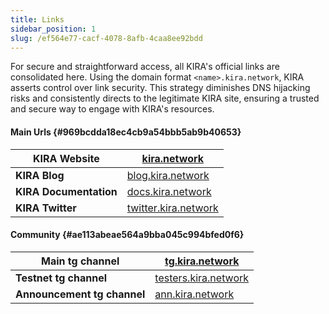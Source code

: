 ```yaml
---
title: Links
sidebar_position: 1
slug: /ef564e77-cacf-4078-8afb-4caa8ee92bdd
---
```





For secure and straightforward access, all KIRA's official links are consolidated here. Using the domain format `<name>.kira.network`, KIRA asserts control over link security. This strategy diminishes DNS hijacking risks and consistently directs to the legitimate KIRA site, ensuring a trusted and secure way to engage with KIRA's resources.


#### Main Urls {#969bcdda18ec4cb9a54bbb5ab9b40653}


| **KIRA Website**       | [kira.network](https://kira.network/)                 |
| ---------------------- | ----------------------------------------------------- |
| **KIRA Blog**          | [blog.kira.network](https://blog.kira.network/)       |
| **KIRA Documentation** | [docs.kira.network](https://docs.kira.network/)       |
| **KIRA Twitter**       | [twitter.kira.network](https://twitter.kira.network/) |


#### Community {#ae113abeae564a9bba045c994bfed0f6}


| **Main tg channel**         | [tg.kira.network](https://tg.kira.network/)           |
| --------------------------- | ----------------------------------------------------- |
| **Testnet tg channel**      | [testers.kira.network](https://testers.kira.network/) |
| **Announcement tg channel** | [ann.kira.network](https://ann.kira.network/)         |

